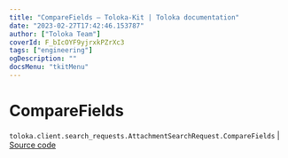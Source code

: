 ```yaml
---
title: "CompareFields — Toloka-Kit | Toloka documentation"
date: "2023-02-27T17:42:46.153787"
author: ["Toloka Team"]
coverId: F_bIcOYF9yjrxkPZrXc3
tags: ["engineering"]
ogDescription: ""
docsMenu: "tkitMenu"
---
```


# CompareFields
`toloka.client.search_requests.AttachmentSearchRequest.CompareFields` | [Source code](https://github.com/Toloka/toloka-kit/blob/v1.1.4/src/client/search_requests.py#L616)